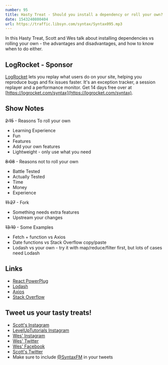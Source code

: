 ```yaml
---
number: 95
title: Hasty Treat - Should you install a dependency or roll your own?
date: 1543240800404
url: https://traffic.libsyn.com/syntax/Syntax095.mp3
---
```


In this Hasty Treat, Scott and Wes talk about installing dependencies vs rolling your own - the advantages and disadvantages, and how to know when to do either.

## LogRocket - Sponsor

[LogRocket](https://logrocket.com/syntax) lets you replay what users do on your site, helping you reproduce bugs and fix issues faster. It's an exception tracker, a session replayer and a performance monitor. Get 14 days free over at [https://logrocket.com/syntax](https://logrocket.com/syntax).

## Show Notes

~~2:15~~ - Reasons To roll your own

* Learning Experience
* Fun
* Features
* Add your own features
* Lightweight - only use what you need

~~8:08~~ - Reasons not to roll your own

* Battle Tested
* Actually Tested
* Time
* Money
* Experience

~~11:27~~ - Fork

* Something needs extra features
* Upstream your changes

~~13:10~~ - Some Examples

* Fetch + function vs Axios
* Date functions vs Stack Overflow copy/paste
* Lodash vs your own - try it with map/reduce/filter first, but lots of cases need Lodash

## Links
* [React PowerPlug](http://rena.to/react-powerplug/#/)
* [Lodash](https://lodash.com/)
* [Axios](https://github.com/axios/axios)
* [Stack Overflow](https://stackoverflow.com/)

## Tweet us your tasty treats!

* [Scott's Instagram](https://www.instagram.com/stolinski/)
* [LevelUpTutorials Instagram](https://www.instagram.com/LevelUpTutorials/)
* [Wes' Instagram](https://www.instagram.com/wesbos/)
* [Wes' Twitter](https://twitter.com/wesbos)
* [Wes' Facebook](https://www.facebook.com/wesbos.developer)
* [Scott's Twitter](https://twitter.com/stolinski)
* Make sure to include [@SyntaxFM](https://twitter.com/SyntaxFM) in your tweets
